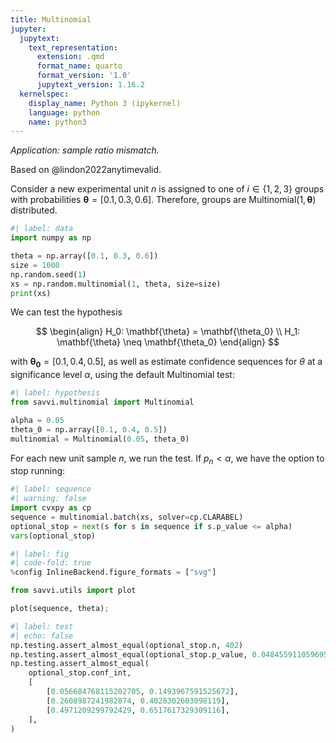 ```yaml
---
title: Multinomial
jupyter:
  jupytext:
    text_representation:
      extension: .qmd
      format_name: quarto
      format_version: '1.0'
      jupytext_version: 1.16.2
  kernelspec:
    display_name: Python 3 (ipykernel)
    language: python
    name: python3
---
```


_Application: sample ratio mismatch._ 

Based on @lindon2022anytimevalid.

Consider a new experimental unit $n$ is assigned to one of $i \in \{1, 2, 3\}$ groups with probabilities $\mathbf{\theta} = [0.1, 0.3, 0.6]$. Therefore, groups are $\mathrm{Multinomial}(1, \mathbf{\theta})$ distributed.

```python
#| label: data
import numpy as np

theta = np.array([0.1, 0.3, 0.6])
size = 1000
np.random.seed(1)
xs = np.random.multinomial(1, theta, size=size)
print(xs)
```

We can test the hypothesis

$$
\begin{align}
H_0: \mathbf{\theta} = \mathbf{\theta_0} \\
H_1: \mathbf{\theta} \neq \mathbf{\theta_0}
\end{align}
$$

with $\mathbf{\theta_0} = [0.1, 0.4, 0.5]$, as well as estimate confidence sequences for $\theta$ at a significance level $\alpha$, using the default Multinomial test:

```python
#| label: hypothesis
from savvi.multinomial import Multinomial

alpha = 0.05
theta_0 = np.array([0.1, 0.4, 0.5])
multinomial = Multinomial(0.05, theta_0)
```

For each new unit sample $n$, we run the test. If $p_n < \alpha$, we have the option to stop running:

```python
#| label: sequence
#| warning: false
import cvxpy as cp
sequence = multinomial.batch(xs, solver=cp.CLARABEL)
optional_stop = next(s for s in sequence if s.p_value <= alpha)
vars(optional_stop)
```

```python
#| label: fig
#| code-fold: true
%config InlineBackend.figure_formats = ["svg"]

from savvi.utils import plot

plot(sequence, theta);
```

```python
#| label: test
#| echo: false
np.testing.assert_almost_equal(optional_stop.n, 402)
np.testing.assert_almost_equal(optional_stop.p_value, 0.04845591105969517)
np.testing.assert_almost_equal(
    optional_stop.conf_int,
    [
        [0.056684768115202705, 0.1493967591525672],
        [0.2608987241982874, 0.4028302603098119],
        [0.4971209299792429, 0.6517617329309116],
    ],
)
```
